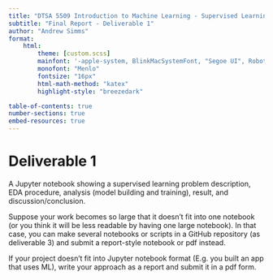 ```yaml
---
title: "DTSA 5509 Introduction to Machine Learning - Supervised Learning"
subtitle: "Final Report - Deliverable 1"
author: "Andrew Simms"
format:
    html:
        theme: [custom.scss]
        mainfont: '-apple-system, BlinkMacSystemFont, "Segoe UI", Roboto, Oxygen, Ubuntu, Cantarell, "Fira Sans", "Droid Sans", "Helvetica Neue", sans-serif'
        monofont: "Menlo"
        fontsize: "16px"
        html-math-method: "katex"
        highlight-style: "breezedark"

table-of-contents: true
number-sections: true
embed-resources: true
---
```


# Deliverable 1
A Jupyter notebook showing a supervised learning problem description, EDA procedure, analysis (model building and training), result, and discussion/conclusion.

Suppose your work becomes so large that it doesn’t fit into one notebook (or you think it will be less readable by having one large notebook). In that case, you can make several notebooks or scripts in a GitHub repository (as deliverable 3) and submit a report-style notebook or pdf instead.

If your project doesn't fit into Jupyter notebook format (E.g. you built an app that uses ML), write your approach as a report and submit it in a pdf form.

